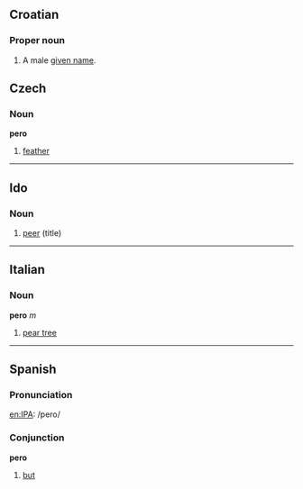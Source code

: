 ==Croatian==
===Proper noun===
#A male [[given name]].

==Czech==
===Noun===
'''pero'''
#[[feather]]

----

==Ido==
===Noun===
# [[peer]] (title)

----

==Italian==
===Noun===
'''pero''' ''m''

#[[pear tree]]

----
==Spanish==
===Pronunciation===
[[en:IPA]]: /pero/

===Conjunction===
'''pero'''

#[[but]]